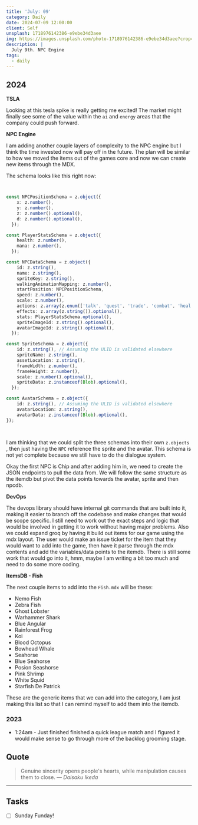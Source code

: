 ```yaml
---
title: 'July: 09'
category: Daily
date: 2024-07-09 12:00:00
client: Self
unsplash: 1718976142386-e9ebe34d3aee
img: https://images.unsplash.com/photo-1718976142386-e9ebe34d3aee?crop=entropy&cs=srgb&fm=jpg&ixid=MnwzNjM5Nzd8MHwxfHJhbmRvbXx8fHx8fHx8fDE2ODE3NDg2ODY&ixlib=rb-4.0.3&q=85
description: |
  July 9th. NPC Engine
tags:
  - daily
---
```




## 2024

**TSLA**

Looking at this tesla spike is really getting me excited!
The market might finally see some of the value within the `ai` and `energy` areas that the company could push forward.

**NPC Engine**

I am adding another couple layers of complexity to the NPC engine but I think the time invested now will pay off in the future.
The plan will be similar to how we moved the items out of the games core and now we can create new items through the MDX.

The schema looks like this right now:

```ts


const NPCPositionSchema = z.object({
	x: z.number(),
	y: z.number(),
	z: z.number().optional(),
	d: z.number().optional(),
  });

const PlayerStatsSchema = z.object({
	health: z.number(),
	mana: z.number(),
  });

const NPCDataSchema = z.object({
	id: z.string(),
	name: z.string(),
	spriteKey: z.string(),
	walkingAnimationMapping: z.number(),
	startPosition: NPCPositionSchema,
	speed: z.number(),
	scale: z.number(),
	actions: z.array(z.enum(['talk', 'quest', 'trade', 'combat', 'heal', 'steal'])),
	effects: z.array(z.string()).optional(),
	stats: PlayerStatsSchema.optional(),
	spriteImageId: z.string().optional(),
	avatarImageId: z.string().optional(),
  });

const SpriteSchema = z.object({
	id: z.string(), // Assuming the ULID is validated elsewhere
	spriteName: z.string(),
	assetLocation: z.string(),
	frameWidth: z.number(),
	frameHeight: z.number(),
	scale: z.number().optional(),
	spriteData: z.instanceof(Blob).optional(),
  });

const AvatarSchema = z.object({
	id: z.string(), // Assuming the ULID is validated elsewhere
	avatarLocation: z.string(),
	avatarData: z.instanceof(Blob).optional(),
});
  
  
```

I am thinking that we could split the three schemas into their own `z.objects` , then just having the `NPC` reference the sprite and the avatar.
This schema is not yet complete because we still have to do the dialogue system.

Okay the first NPC is Chip and after adding him in, we need to create the JSON endpoints to pull the data from.
We will follow the same structure as the itemdb but pivot the data points towards the avatar, sprite and then npcdb.


**DevOps**

The devops library should have internal git commands that are built into it, making it easier to branch off the codebase and make changes that would be scope specific.
I still need to work out the exact steps and logic that would be involved in getting it to work without having major problems.
Also we could expand groq by having it build out items for our game using the mdx layout.
The user would make an issue ticket for the item that they would want to add into the game, then have it parse through the mdx contents and add the variables/data points to the itemdb.
There is still some work that would go into it, hmm, maybe I am writing a bit too much and need to do some more coding.


**ItemsDB - Fish**

The next couple items to add into the `Fish.mdx` will be these:

- Nemo Fish
- Zebra Fish
- Ghost Lobster
- Warhammer Shark
- Blue Angular
- Rainforest Frog
- Koi
- Blood Octopus
- Bowhead Whale
- Seahorse
- Blue Seahorse
- Posion Seashorse
- Pink Shrimp
- White Squid
- Starfish De Patrick

These are the generic items that we can add into the category, I am just making this list so that I can remind myself to add them into the itemdb.

<Adsense />

### 2023
- 1:24am - Just finished finished a quick league match and I figured it would make sense to go through more of the backlog grooming stage.

## Quote

> Genuine sincerity opens people's hearts, while manipulation causes them to close.
> — <cite>Daisaku Ikeda</cite>

---

## Tasks

- [ ] Sunday Funday!